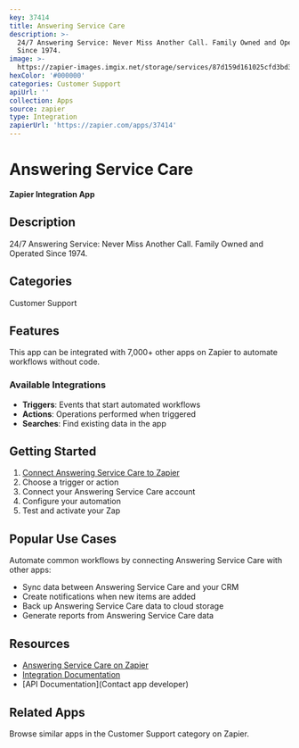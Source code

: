 ```yaml
---
key: 37414
title: Answering Service Care
description: >-
  24/7 Answering Service: Never Miss Another Call. Family Owned and Operated
  Since 1974.
image: >-
  https://zapier-images.imgix.net/storage/services/87d159d161025cfd3bd3fe49d5a8be3f.png?auto=format%2Ccompress&ixlib=python-3.0.0&q=50
hexColor: '#000000'
categories: Customer Support
apiUrl: ''
collection: Apps
source: zapier
type: Integration
zapierUrl: 'https://zapier.com/apps/37414'
---
```

# Answering Service Care

**Zapier Integration App**

## Description

24/7 Answering Service: Never Miss Another Call. Family Owned and Operated Since 1974.

## Categories

Customer Support

## Features

This app can be integrated with 7,000+ other apps on Zapier to automate workflows without code.

### Available Integrations

- **Triggers**: Events that start automated workflows
- **Actions**: Operations performed when triggered
- **Searches**: Find existing data in the app

## Getting Started

1. [Connect Answering Service Care to Zapier](https://zapier.com/apps/37414)
2. Choose a trigger or action
3. Connect your Answering Service Care account
4. Configure your automation
5. Test and activate your Zap

## Popular Use Cases

Automate common workflows by connecting Answering Service Care with other apps:

- Sync data between Answering Service Care and your CRM
- Create notifications when new items are added
- Back up Answering Service Care data to cloud storage
- Generate reports from Answering Service Care data

## Resources

- [Answering Service Care on Zapier](https://zapier.com/apps/37414)
- [Integration Documentation](https://zapier.com/apps/37414/integrations)
- [API Documentation](Contact app developer)

## Related Apps

Browse similar apps in the Customer Support category on Zapier.
